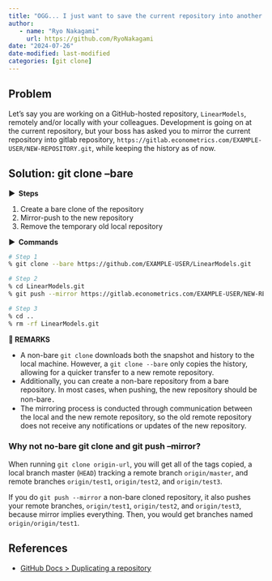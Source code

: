 ```yaml
---
title: "OGG... I just want to save the current repository into another remote..."
author: 
   - name: "Ryo Nakagami"
     url: https://github.com/RyoNakagami
date: "2024-07-26"
date-modified: last-modified
categories: [git clone]
---
```


## Problem

Let’s say you are working on a GitHub-hosted repository, `LinearModels`, remotely and/or locally with your colleagues.
Development is going on at the current repository, but your boss has asked you to mirror the current
repository into gitlab repository, `https://gitlab.econometrics.com/EXAMPLE-USER/NEW-REPOSITORY.git`, while keeping the history as of now.

## Solution: git clone --bare

<strong > &#9654;&nbsp; Steps</strong>

1. Create a bare clone of the repository
2. Mirror-push to the new repository
3. Remove the temporary old local repository 

<strong > &#9654;&nbsp; Commands</strong>

```zsh
# Step 1
% git clone --bare https://github.com/EXAMPLE-USER/LinearModels.git

# Step 2
% cd LinearModels.git
% git push --mirror https://gitlab.econometrics.com/EXAMPLE-USER/NEW-REPOSITORY.git

# Step 3
% cd ..
% rm -rf LinearModels.git
```

<div class="blog-custom-border">
<strong >📘 REMARKS</strong> <br>

- A non-bare `git clone` downloads both the snapshot and history to the local machine. However, a `git clone --bare` only copies the history, allowing for a quicker transfer to a new remote repository.
- Additionally, you can create a non-bare repository from a bare repository. In most cases, when pushing, the new repository should be non-bare．
- The mirroring process is conducted through communication between the local and the new remote repository, so the old remote repository does not receive any notifications or updates of the new repository.

</div>

### Why not no-bare git clone and git push --mirror?

When running `git clone origin-url`, you will get all of the tags copied,
a local branch master (`HEAD`) tracking a remote branch `origin/master`, and remote
branches `origin/test1`, `origin/test2`, and `origin/test3`. 

If you do `git push --mirror` a non-bare cloned repository, it also pushes your remote branches,
`origin/test1`, `origin/test2`, and `origin/test3`, because mirror implies everything.
Then, you would get branches named `origin/origin/test1`. 

References
----------
- [GitHub Docs > Duplicating a repository](https://docs.github.com/en/repositories/creating-and-managing-repositories/duplicating-a-repository)
